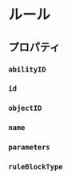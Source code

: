 
# ルール

<Undocumented message="Coming soon!" />

## プロパティ

### `abilityID`

<Undocumented />

### `id`

<Undocumented />

### `objectID`

<Undocumented />

### `name`

<Undocumented />

### `parameters`

<Undocumented />

### `ruleBlockType`

<Undocumented />
